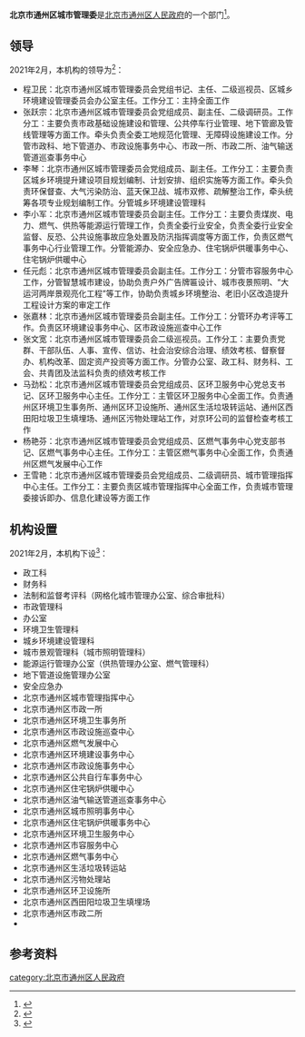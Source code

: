 {{coord|display=title}}
{{Infobox PRCG 
|中共机构名称 = <!--可选，用于中共党、团、群系统的机构，自动套红、分类 -->
|机构名称 = 北京市通州区城市管理委
|机构名称2 = 
|对国外称 = 
|标志1 = <!-- 可用于下列机构印章中心图案（按官方规定）：Danghui R.svg 或 {{中国国徽名}} 或 CPPCC emblem.png，此时该机构标志列于“标志2”-->
|标志1宽度 = 
|标志1说明 = 
|标志2 = <!-- 可用于下列机构印章中心图案（按官方规定）：Red_star.svg（多数省部级以下行政机关以及多数事业单位），此时该机构标志列于“标志1”-->
|标志2宽度 = 
|标志2说明 = 
|牌子2 = <!--“一个机构两块牌子”且条目未合并时用。若“单机构的多牌子”在同一条目，可在“机构名称”栏换行并列——其中中共组织应用红色字体。另外，同一机构更名前的旧牌子列在“前身”，继承其他机构的牌子的情况则说明于“被接替者”。-->
|加挂牌子 = 
|合署办公 = <!-- “合署办公”且条目未合并时用。如在同一条目应各有各的信息框 -->
|中共合署办公  =  <!-- 与中共机构合署办公 -->
|人员名称 = <!--缺省时显示为“'''主要官员'''” -->
|人员链接 = <!--该机构人员介绍条目/段落的百科内部链接，自动加“[[　|　]]” 。-->
|届数 = 
|任期始 = 
|任期终 = 
|职位1 = 
|人员1 = 
|衔级1 = 
|职位2 = 
|职数2 = <!-- 编制人数 -->
|人员2 = <!-- 形如：[[单名|单　名]]{{wrap}}[[某某某_(中国政府官员)|某某某]] -->
|人数2 = <!-- 实有现任人数 -->
|职位3 = 
|人员3 = 
|职位4 = 
|人员4 = 
|职位5 = 
|人员5 = 
|上诉法院 =  <!-- 非终审法院适用 -->
|上级机构 = <!-- 不分业务/组织时，或者有特殊上级机构如政法委时 -->
|业务上级 =  <!-- 地方政府部门等适用 -->
|组织上级 = [[北京市通州区人民政府|北京市通州区人民政府]]
|中共上级 = 
|中共本级 = 
|本级纪检监察 = <!-- 自2018年6月起，中央纪委国家监委统一设立派驻机构，名称为“中央纪律检查委员会国家监察委员会派驻纪检监察组”。 -->
|机构类型 = <!-- 如：中级人民法院、中共中央直属机构 -->
|行政级别 = <!-- 中央编制填：正国级、副国级、正部级、副部级、正司局级、副司局级……，地方编制填：正省级、副省级、正地厅级、副地厅级…… 自动设页面分类（后缀“单位”） -->
|授权法源 = <!-- 如：宪法、人大决定、行政法规 -->
|组织法规 = <!-- 如：组织法、“三定”规定 -->
|职能 = 
|职责 = 
|权限 = 
|管辖范围 = 
|编制人数 = 
|在职人数 = 
|离退人数 =
|履行出资人职责的机构 = <!-- 如：国资委、财政部 -->
|注册资金 = 
|总资产 = 
|总负债 = 
|资产负债率 = 
|年度拨款 = 
|年度支出 = 
<!--“下级机构”栏一般用于列出/链接下级机构的分类和每类机构的个数；具体机构名可以列举在条目正文、有关列表、子机构导航模板（没有子机构导航模板时或必要时也可以制作利用本模板制作{{某母机构信息框}}模板，导航子机构的类别等特殊条目）-->
|下级链接 = <!--下级机构条目/段落的百科内部链接，自动加“[[　|　]]” 。-->
|子类1 = <!--如：办公厅-->
|子项1 = <!--如：1-->
|子类2 = <!-- 如：内设机构 -->
|子项2 = 
|子类2.1 = <!-- 如：批准/实有内设机构数 -->
|子项2.1 =
|子类2.2 = <!-- 如：职能司局/处/室 -->
|子项2.2 = 
|子类10 = <!-- 如：[[国务院部委管理的国家局|国家局]] -->
|子项10 = <!-- 如：[[国家信访局|国家信访局]] -->
|电话 = {{tel|86|10|69546931}}
|电话0 = <!-- 特服热线 -->
|电子邮件=bjtzhcsglw@bjtzh.gov.cn
|官网 = 
|公开 = <!-- 政府信息公开处，如官网信息公开专栏 -->
|场所1 = 办公地址
|地址1 = [[北京市|北京市]][[通州区_(北京市)|通州区]]西海子西路12号<ref name="机构信息">{{cite web |title=机构信息 |url=http://www.bjtzh.gov.cn/bjtz/xxfb/szsrw/jbxx.shtml |website=北京市通州区人民政府 |accessdate=2021-02-16 |archive-date=2021-04-13 |archive-url=https://web.archive.org/web/20210413154817/http://www.bjtzh.gov.cn/bjtz/xxfb/szsrw/jbxx.shtml }}</ref>
|邮址1 =
|邮编1 = 101100
|电话1 = 
|交通1 =
|官网1 =
|场所2 = <!-- 如：某部门、服务大厅、信访处等等 -->
|邮编2 =
|交通2 =
|官网2 =
|场所3 =
|邮编3 =
|交通3 =
|官网3 =
|链接 = <!-- 相关链接 -->
|账户 =
|沿革链接 = <!--机构沿革目/段落的百科内部链接，自动加“[[　|　]]” 。-->
|被接替者 =
|时期1 =
|机构1 =
|时期2 =
|机构2 =
|时期3 =
|机构3 =
|接替者 =
|image1 =
|width1 =
|caption1 =
|脚注 = <!-- 脚注区。可以用<references />，避免使用{{Reflist}}。没有脚注的留空。-->
}}
'''北京市通州区城市管理委'''是[[北京市通州区人民政府|北京市通州区人民政府]]的一个部门<ref name="机构职责">{{cite web |title=机构职责 |url=http://www.bjtzh.gov.cn/bjtz/xxfb/szsrw/zyzz.shtml |website=北京市通州区人民政府 |accessdate=2021-02-16}}</ref>。

==领导==
2021年2月，本机构的领导为<ref name="领导介绍">{{cite web |title=领导介绍 |url=http://www.bjtzh.gov.cn/bjtz/xxfb/szsrw/ldjs.shtml |website=北京市通州区人民政府 |accessdate=2021-02-16 |archive-date=2021-04-13 |archive-url=https://web.archive.org/web/20210413173957/http://www.bjtzh.gov.cn/bjtz/xxfb/szsrw/ldjs.shtml }}</ref>：
* 程卫民：北京市通州区城市管理委员会党组书记、主任、二级巡视员、区城乡环境建设管理委员会办公室主任。工作分工：主持全面工作
* 张跃宗：北京市通州区城市管理委员会党组成员、副主任、二级调研员。工作分工：主要负责市政基础设施建设和管理、公共停车行业管理、地下管廊及管线管理等方面工作。牵头负责全委工地规范化管理、无障碍设施建设工作。分管市政科、地下管道办、市政设施事务中心、市政一所、市政二所、油气输送管道巡查事务中心
* 李琴：北京市通州区城市管理委员会党组成员、副主任。工作分工：主要负责区城乡环境提升建设项目规划编制、计划安排、组织实施等方面工作。牵头负责环保督查、大气污染防治、蓝天保卫战、城市双修、疏解整治工作，牵头统筹各项专业规划编制工作。分管城乡环境建设管理科
* 李小军：北京市通州区城市管理委员会副主任。工作分工：主要负责煤炭、电力、燃气、供热等能源运行管理工作，负责全委行业安全，负责全委行业安全监督、反恐、公共设施事故应急处置及防汛指挥调度等方面工作，负责区燃气事务中心行业管理工作。分管能源办、安全应急办、住宅锅炉供暖事务中心、住宅锅炉供暖中心
* 任元彪：北京市通州区城市管理委员会副主任。工作分工：分管市容服务中心工作，分管智慧城市建设，协助负责户外广告牌匾设计、城市夜景照明、“大运河两岸景观亮化工程”等工作，协助负责城乡环境整治、老旧小区改造提升工程设计方案的审定工作
* 张嘉林：北京市通州区城市管理委员会副主任。工作分工：分管环办考评等工作。负责区环境建设事务中心、区市政设施巡查中心工作
* 张文宽：北京市通州区城市管理委员会二级巡视员。工作分工：主要负责党群、干部队伍、人事、宣传、信访、社会治安综合治理、绩效考核、督察督办、机构改革、固定资产投资等方面工作。分管办公室、政工科、财务科、工会、共青团及法监科负责的绩效考核工作
* 马劲松：北京市通州区城市管理委员会党组成员、区环卫服务中心党总支书记、区环卫服务中心主任。工作分工：主管区环卫服务中心全面工作。负责通州区环境卫生事务所、通州区环卫设施所、通州区生活垃圾转运站、通州区西田阳垃圾卫生填埋场、通州区污物处理站工作，对京环公司的监督检查考核工作
* 杨艳芬：北京市通州区城市管理委员会党组成员、区燃气事务中心党支部书记、区燃气事务中心主任。工作分工：主管区燃气事务中心全面工作，负责通州区燃气发展中心工作
* 王雪艳：北京市通州区城市管理委员会党组成员、二级调研员、城市管理指挥中心主任。工作分工：主要负责区城市管理指挥中心全面工作，负责城市管理委接诉即办、信息化建设等方面工作

==机构设置==
2021年2月，本机构下设<ref name="机构设置">{{cite web |title=机构设置 |url=http://www.bjtzh.gov.cn/bjtz/xxfb/szsrw/nsjg.shtml |website=北京市通州区人民政府 |accessdate=2021-02-16 |archive-date=2021-04-13 |archive-url=https://web.archive.org/web/20210413162314/http://www.bjtzh.gov.cn/bjtz/xxfb/szsrw/nsjg.shtml }}</ref>：
* 政工科
* 财务科
* 法制和监督考评科（网格化城市管理办公室、综合审批科）
* 市政管理科
* 办公室
* 环境卫生管理科
* 城乡环境建设管理科
* 城市景观管理科（城市照明管理科）
* 能源运行管理办公室（供热管理办公室、燃气管理科）
* 地下管道设施管理办公室
* 安全应急办
* 北京市通州区城市管理指挥中心
* 北京市通州区市政一所
* 北京市通州区环境卫生事务所
* 北京市通州区市政设施巡查中心
* 北京市通州区燃气发展中心
* 北京市通州区环境建设事务中心
* 北京市通州区市政设施事务中心
* 北京市通州区公共自行车事务中心
* 北京市通州区住宅锅炉供暖中心
* 北京市通州区油气输送管道巡查事务中心
* 北京市通州区城市照明事务中心
* 北京市通州区住宅锅炉供暖事务中心
* 北京市通州区环境卫生服务中心
* 北京市通州区市容服务中心
* 北京市通州区燃气事务中心
* 北京市通州区生活垃圾转运站
* 北京市通州区污物处理站
* 北京市通州区环卫设施所
* 北京市通州区西田阳垃圾卫生填埋场
* 北京市通州区市政二所
* 

==参考资料==
{{reflist}}

[[category:北京市通州区人民政府|category:北京市通州区人民政府]]